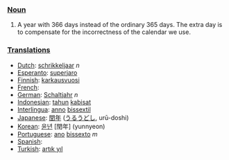 === [[Noun]] ===
# A year with 366 days instead of the ordinary 365 days. The extra day is to compensate for the incorrectness of the calendar we use.

=== [[Translation]]s ===
*[[Dutch]]: [[schrikkeljaar]] ''n''
*[[Esperanto]]: [[superjaro]]
*[[Finnish]]: [[karkausvuosi]]
*[[French]]: [[]]
*[[German]]: [[Schaltjahr]] ''n''
*[[Indonesian]]: [[tahun]] [[kabisat]]
*[[Interlingua]]: [[anno]] [[bissextil]]
*[[Japanese]]: [[閏年]] ([[うるうどし]], urū-doshi)
*[[Korean]]: [[윤년]] [閏年] (yunnyeon)
*[[Portuguese]]: [[ano]] [[bissexto]] ''m''
*[[Spanish]]: [[]]
*[[Turkish]]: [[artık yıl]]